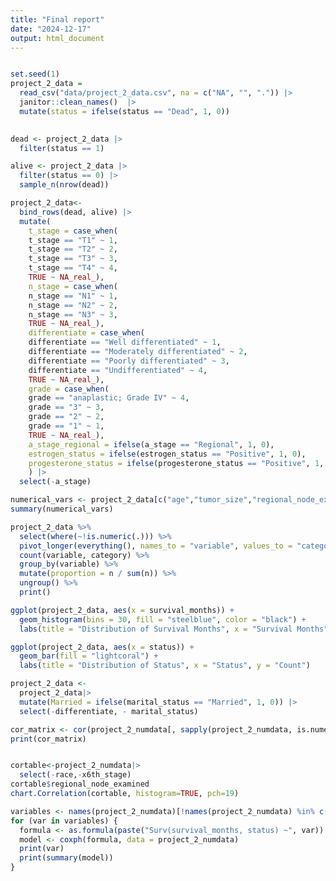 ```yaml
---
title: "Final report"
date: "2024-12-17"
output: html_document
---
```


```r

```

```r
set.seed(1)
project_2_data = 
  read_csv("data/project_2_data.csv", na = c("NA", "", ".")) |>
  janitor::clean_names()  |>
  mutate(status = ifelse(status == "Dead", 1, 0))
      

dead <- project_2_data |>
  filter(status == 1)

alive <- project_2_data |>
  filter(status == 0) |>
  sample_n(nrow(dead))

project_2_data<-
  bind_rows(dead, alive) |>
  mutate(
    t_stage = case_when(
    t_stage == "T1" ~ 1,
    t_stage == "T2" ~ 2,
    t_stage == "T3" ~ 3,
    t_stage == "T4" ~ 4,
    TRUE ~ NA_real_),
    n_stage = case_when(
    n_stage == "N1" ~ 1,
    n_stage == "N2" ~ 2,
    n_stage == "N3" ~ 3,
    TRUE ~ NA_real_),
    differentiate = case_when(
    differentiate == "Well differentiated" ~ 1,
    differentiate == "Moderately differentiated" ~ 2,
    differentiate == "Poorly differentiated" ~ 3,
    differentiate == "Undifferentiated" ~ 4,
    TRUE ~ NA_real_),
    grade = case_when(
    grade == "anaplastic; Grade IV" ~ 4,
    grade == "3" ~ 3,
    grade == "2" ~ 2,
    grade == "1" ~ 1,
    TRUE ~ NA_real_),
    a_stage_regional = ifelse(a_stage == "Regional", 1, 0),
    estrogen_status = ifelse(estrogen_status == "Positive", 1, 0),
    progesterone_status = ifelse(progesterone_status == "Positive", 1, 0)
    ) |>
  select(-a_stage)
```


```r
numerical_vars <- project_2_data[c("age","tumor_size","regional_node_examined","reginol_node_positive","survival_months")]
summary(numerical_vars)

project_2_data %>%
  select(where(~!is.numeric(.))) %>%
  pivot_longer(everything(), names_to = "variable", values_to = "category") %>%
  count(variable, category) %>%
  group_by(variable) %>%
  mutate(proportion = n / sum(n)) %>%
  ungroup() %>%
  print()
```

```r
ggplot(project_2_data, aes(x = survival_months)) +
  geom_histogram(bins = 30, fill = "steelblue", color = "black") +
  labs(title = "Distribution of Survival Months", x = "Survival Months", y = "Frequency")

ggplot(project_2_data, aes(x = status)) +
  geom_bar(fill = "lightcoral") +
  labs(title = "Distribution of Status", x = "Status", y = "Count")

```

```r
project_2_data <-
  project_2_data|>
  mutate(Married = ifelse(marital_status == "Married", 1, 0)) |>
  select(-differentiate, - marital_status)

cor_matrix <- cor(project_2_numdata[, sapply(project_2_numdata, is.numeric)])
print(cor_matrix)


cortable<-project_2_numdata|>
  select(-race,-x6th_stage)
cortable$regional_node_examined
chart.Correlation(cortable, histogram=TRUE, pch=19)
```

```r
variables <- names(project_2_numdata)[!names(project_2_numdata) %in% c("survival_months", "status")]
for (var in variables) {
  formula <- as.formula(paste("Surv(survival_months, status) ~", var))
  model <- coxph(formula, data = project_2_numdata)
  print(var)
  print(summary(model))
}
```